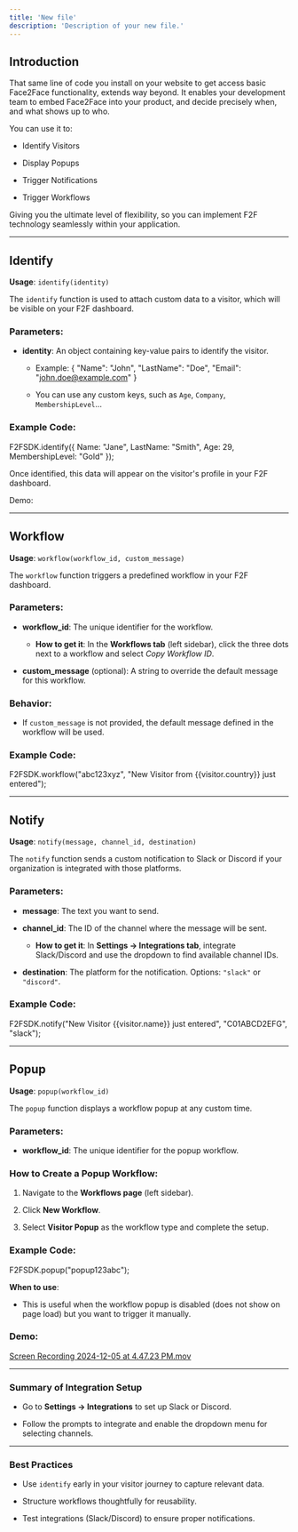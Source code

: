 ```yaml
---
title: 'New file'
description: 'Description of your new file.'
---
```


## **Introduction**

That same line of code you install on your website to get access basic Face2Face functionality, extends way beyond. It enables your development team to embed Face2Face into your product, and decide precisely when, and what shows up to who.

You can use it to:

* Identify Visitors

* Display Popups

* Trigger Notifications

* Trigger Workflows

Giving you the ultimate level of flexibility, so you can implement F2F technology seamlessly within your application.

***

## **Identify**

**Usage**: `identify(identity)`

The `identify` function is used to attach custom data to a visitor, which will be visible on your F2F dashboard.

### Parameters:

* **identity**: An object containing key-value pairs to identify the visitor.

  * Example:
    \{ "Name": "John", "LastName": "Doe", "Email": "john.doe@example.com" }


  * You can use any custom keys, such as `Age`, `Company`, `MembershipLevel`...

### Example Code:

F2FSDK.identify(\{
&#x20; Name: "Jane",
&#x20; LastName: "Smith",
&#x20; Age: 29,
&#x20; MembershipLevel: "Gold"
});


Once identified, this data will appear on the visitor's profile in your F2F dashboard.

Demo:

***

## **Workflow**

**Usage**: `workflow(workflow_id, custom_message)`

The `workflow` function triggers a predefined workflow in your F2F dashboard.

### Parameters:

* **workflow\_id**: The unique identifier for the workflow.

  * **How to get it**: In the **Workflows tab** (left sidebar), click the three dots next to a workflow and select *Copy Workflow ID*.

* **custom\_message** (optional): A string to override the default message for this workflow.

### Behavior:

* If `custom_message` is not provided, the default message defined in the workflow will be used.

### Example Code:

F2FSDK.workflow("abc123xyz", "New Visitor from \{\{visitor.country}} just entered");


***

## **Notify**

**Usage**: `notify(message, channel_id, destination)`

The `notify` function sends a custom notification to Slack or Discord if your organization is integrated with those platforms.

### Parameters:

* **message**: The text you want to send.

* **channel\_id**: The ID of the channel where the message will be sent.

  * **How to get it**: In **Settings -> Integrations tab**, integrate Slack/Discord and use the dropdown to find available channel IDs.

* **destination**: The platform for the notification. Options: `"slack"` or `"discord"`.

### Example Code:

F2FSDK.notify("New Visitor \{\{visitor.name}} just entered", "C01ABCD2EFG", "slack");


***

## **Popup**

**Usage**: `popup(workflow_id)`

The `popup` function displays a workflow popup at any custom time.

### Parameters:

* **workflow\_id**: The unique identifier for the popup workflow.

### How to Create a Popup Workflow:

1. Navigate to the **Workflows page** (left sidebar).

2. Click **New Workflow**.

3. Select **Visitor Popup** as the workflow type and complete the setup.

### Example Code:

F2FSDK.popup("popup123abc");


**When to use**:

* This is useful when the workflow popup is disabled (does not show on page load) but you want to trigger it manually.

### Demo:

[Screen Recording 2024-12-05 at 4.47.23 PM.mov](https://prod-files-secure.s3.us-west-2.amazonaws.com/0ac3900f-36cc-4a72-91d4-19e31e1bea92/cddcf135-cfe4-4e5a-a3ef-22fbf9e88633/Screen_Recording_2024-12-05_at_4.47.23_PM.mov)

***

### **Summary of Integration Setup**

* Go to **Settings -> Integrations** to set up Slack or Discord.

* Follow the prompts to integrate and enable the dropdown menu for selecting channels.

***

### **Best Practices**

* Use `identify` early in your visitor journey to capture relevant data.

* Structure workflows thoughtfully for reusability.

* Test integrations (Slack/Discord) to ensure proper notifications.